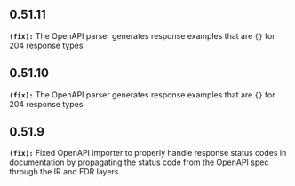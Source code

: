 ## 0.51.11
**`(fix):`** The OpenAPI parser generates response examples that are `{}` for 204 response types.


## 0.51.10
**`(fix):`** The OpenAPI parser generates response examples that are `{}` for 204 response types.


## 0.51.9
**`(fix):`** Fixed OpenAPI importer to properly handle response status codes in documentation by propagating
the status code from the OpenAPI spec through the IR and FDR layers.


